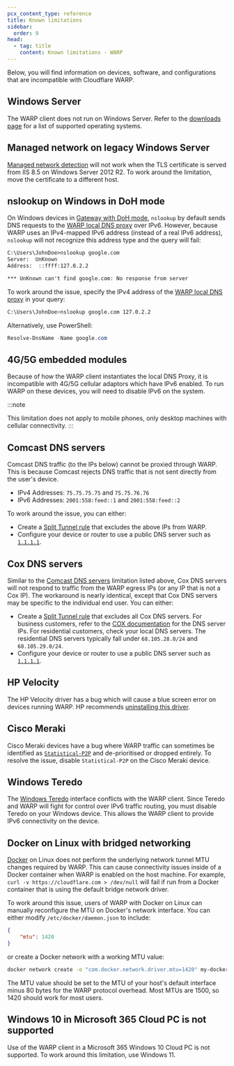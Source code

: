```yaml
---
pcx_content_type: reference
title: Known limitations
sidebar:
  order: 9
head:
  - tag: title
    content: Known limitations - WARP
---
```


Below, you will find information on devices, software, and configurations that are incompatible with Cloudflare WARP.

## Windows Server

The WARP client does not run on Windows Server. Refer to the [downloads page](/cloudflare-one/connections/connect-devices/warp/download-warp/) for a list of supported operating systems.

## Managed network on legacy Windows Server

[Managed network detection](/cloudflare-one/connections/connect-devices/warp/configure-warp/managed-networks/) will not work when the TLS certificate is served from IIS 8.5 on Windows Server 2012 R2. To work around the limitation, move the certificate to a different host.

## nslookup on Windows in DoH mode

On Windows devices in [Gateway with DoH mode](/cloudflare-one/connections/connect-devices/warp/configure-warp/warp-modes/#gateway-with-doh), `nslookup` by default sends DNS requests to the [WARP local DNS proxy](/cloudflare-one/connections/connect-devices/warp/configure-warp/route-traffic/warp-architecture/#dns-traffic) over IPv6. However, because WARP uses an IPv4-mapped IPv6 address (instead of a real IPv6 address), `nslookup` will not recognize this address type and the query will fail:

```txt
C:\Users\JohnDoe>nslookup google.com
Server:  UnKnown
Address:  ::ffff:127.0.2.2

*** UnKnown can't find google.com: No response from server
```

To work around the issue, specify the IPv4 address of the [WARP local DNS proxy](/cloudflare-one/connections/connect-devices/warp/configure-warp/route-traffic/warp-architecture/#dns-traffic) in your query:

```bash
C:\Users\JohnDoe>nslookup google.com 127.0.2.2
```

Alternatively, use PowerShell:

```powershell
Resolve-DnsName -Name google.com
```

## 4G/5G embedded modules

Because of how the WARP client instantiates the local DNS Proxy, it is incompatible with 4G/5G cellular adaptors which have IPv6 enabled. To run WARP on these devices, you will need to disable IPv6 on the system.

:::note

This limitation does not apply to mobile phones, only desktop machines with cellular connectivity.
:::

## Comcast DNS servers

Comcast DNS traffic (to the IPs below) cannot be proxied through WARP. This is because Comcast rejects DNS traffic that is not sent directly from the user's device.

- IPv4 Addresses: `75.75.75.75` and `75.75.76.76`
- IPv6 Addresses: `2001:558:feed::1` and `2001:558:feed::2`

To work around the issue, you can either:

- Create a [Split Tunnel rule](/cloudflare-one/connections/connect-devices/warp/configure-warp/route-traffic/split-tunnels/) that excludes the above IPs from WARP.
- Configure your device or router to use a public DNS server such as [`1.1.1.1`](https://1.1.1.1/dns/).

## Cox DNS servers

Similar to the [Comcast DNS servers](#comcast-dns-servers) limitation listed above, Cox DNS servers will not respond to traffic from the WARP egress IPs (or any IP that is not a Cox IP). The workaround is nearly identical, except that Cox DNS servers may be specific to the individual end user. You can either:

- Create a [Split Tunnel rule](/cloudflare-one/connections/connect-devices/warp/configure-warp/route-traffic/split-tunnels/) that excludes all Cox DNS servers. For business customers, refer to the [COX documentation](https://www.cox.com/business/support/cox-business-dns-and-mail-exchange-hosting-services.html) for the DNS server IPs. For residential customers, check your local DNS servers. The residential DNS servers typically fall under `68.105.28.0/24` and `68.105.29.0/24`.
- Configure your device or router to use a public DNS server such as [`1.1.1.1`](https://1.1.1.1/dns/).

## HP Velocity

The HP Velocity driver has a bug which will cause a blue screen error on devices running WARP. HP recommends [uninstalling this driver](https://support.hp.com/gb-en/document/c06266198).

## Cisco Meraki

Cisco Meraki devices have a bug where WARP traffic can sometimes be identified as [`Statistical-P2P`](https://www.cisco.com/c/en/us/td/docs/ios-xml/ios/qos_nbar/prot_lib/config_library/pp4600/nbar-prot-pack4600/s.html#wp1488575851) and de-prioritised or dropped entirely. To resolve the issue, disable `Statistical-P2P` on the Cisco Meraki device.

## Windows Teredo

The [Windows Teredo](https://learn.microsoft.com/en-us/windows/win32/teredo/about-teredo) interface conflicts with the WARP client. Since Teredo and WARP will fight for control over IPv6 traffic routing, you must disable Teredo on your Windows device. This allows the WARP client to provide IPv6 connectivity on the device.

## Docker on Linux with bridged networking

[Docker](https://www.docker.com/products/container-runtime/) on Linux does not perform the underlying network tunnel MTU changes required by WARP. This can cause connectivity issues inside of a Docker container when WARP is enabled on the host machine. For example, `curl -v https://cloudflare.com > /dev/null` will fail if run from a Docker container that is using the default bridge network driver.

To work around this issue, users of WARP with Docker on Linux can manually reconfigure the MTU on Docker's network interface. You can either modify `/etc/docker/daemon.json` to include:

```json
{
	"mtu": 1420
}
```

or create a Docker network with a working MTU value:

```sh
docker network create -o "com.docker.network.driver.mtu=1420" my-docker-network
```

The MTU value should be set to the MTU of your host's default interface minus 80 bytes for the WARP protocol overhead. Most MTUs are 1500, so 1420 should work for most users.

## Windows 10 in Microsoft 365 Cloud PC is not supported

Use of the WARP client in a Microsoft 365 Windows 10 Cloud PC is not supported. To work around this limitation, use Windows 11.
